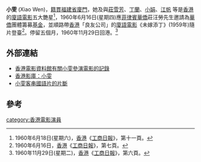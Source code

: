 '''小雯''' (Xiao Wen)，[[籍貫|籍貫]][[福建省|福建省]][[廈門|廈門]]，她及與[[莊雪芳|莊雪芳]]、[[丁蘭_(演員)|丁蘭]]、[[凌波|小娟]]、[[江帆|江帆]] 等是[[香港|香港]]的[[廈門話|廈語]][[電影|電影]]五大艷星<ref>1960年6月18日(星期六)，[[香港|香港]]《[[工商日報|工商日報]]》，第十一頁。</ref>，1960年6月16日(星期四)應[[菲律賓|菲律賓]][[華僑|華僑]]莊汪勞先生邀請為[[華僑|華僑]]團體籌募[[基金|基金]]，並順路帶[[香港|香港]]「良友公司」的[[廈門話|廈語]][[電影|電影]]《未嫁添丁》(1959年)隨片登臺<ref>1960年6月16日，[[香港|香港]]《[[工商日報|工商日報]]》，第七頁。</ref>。停留五個月，1960年11月29日回港。<ref>1960年11月29日(星期二)，[[香港|香港]]《[[工商日報|工商日報]]》，第六頁。</ref>

== 外部連結 ==
* [http://ipac.hkfa.lcsd.gov.hk/ipac20/ipac.jsp?session=12N120G040B92.7&profile=hkfa&uri=link=3100036@!14159@!3100024@!3100036&aspect=basic_search&menu=search&ri=1&source=192.168.110.61@!horizon&term=%E5%B0%8F%E9%9B%AF%2C&index=NAMEBRP 香港電影資料館有關小雯參演電影的記錄]{{Dead link|date=2018年5月 |bot=InternetArchiveBot |fix-attempted=no }}
* [http://hkmdb.com/db/people/view.mhtml?id=36116&display_set=big5 香港影庫：小雯] {{Wayback|url=http://hkmdb.com/db/people/view.mhtml?id=36116&display_set=big5 |date=20180923124059 }}
* [http://www.youtube.com/watch?v=TYXueJf-1J4 小雯客串國語片的片斷] {{Wayback|url=http://www.youtube.com/watch?v=TYXueJf-1J4 |date=20160914223352 }}

== 參考 ==
<div class="references-small">
<references />
</div>

[[category:香港電影演員|category:香港電影演員]]